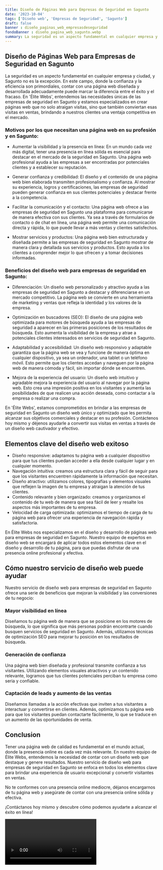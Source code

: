 ```yaml
---
title: Diseño de Páginas Web para Empresas de Seguridad en Sagunto
date: '2023-10-04'
tags: ['Diseño web', 'Empresas de Seguridad', 'Sagunto']
draft: false
banner : diseño_paginas_web_empresasdeseguridad
fondoBanner : diseño_pagina_web_sagunto.webp
summary: La seguridad es un aspecto fundamental en cualquier empresa y ciudad, y Sagunto no es la excepción. En este campo, donde la confianza y la eficiencia son primordiales, contar con una página web diseñada y desarrollada adecuadamente puede marcar la diferencia entre el éxito y el fracaso. En 'Élite Webs', entendemos las necesidades únicas de las empresas de seguridad en Sagunto y estamos especializados en crear páginas web que no solo atraigan visitas, sino que también conviertan esas visitas en ventas, brindando a nuestros clientes una ventaja competitiva en el mercado.
---
```


## Diseño de Páginas Web para Empresas de Seguridad en Sagunto

La seguridad es un aspecto fundamental en cualquier empresa y ciudad, y Sagunto no es la excepción. En este campo, donde la confianza y la eficiencia son primordiales, contar con una página web diseñada y desarrollada adecuadamente puede marcar la diferencia entre el éxito y el fracaso. En 'Élite Webs', entendemos las necesidades únicas de las empresas de seguridad en Sagunto y estamos especializados en crear páginas web que no solo atraigan visitas, sino que también conviertan esas visitas en ventas, brindando a nuestros clientes una ventaja competitiva en el mercado.

### Motivos por los que necesitan una página web en su profesión y en Sagunto:

- Aumentar la visibilidad y la presencia en línea: En un mundo cada vez más digital, tener una presencia en línea sólida es esencial para destacar en el mercado de la seguridad en Sagunto. Una página web profesional ayuda a las empresas a ser encontradas por potenciales clientes y a establecer su reputación.

- Generar confianza y credibilidad: El diseño y el contenido de una página web bien elaborada transmiten profesionalismo y confianza. Al mostrar su experiencia, logros y certificaciones, las empresas de seguridad pueden generar confianza en sus clientes potenciales y destacar frente a la competencia.

- Facilitar la comunicación y el contacto: Una página web ofrece a las empresas de seguridad en Sagunto una plataforma para comunicarse de manera efectiva con sus clientes. Ya sea a través de formularios de contacto o de chat en línea, una página web permite una comunicación directa y rápida, lo que puede llevar a más ventas y clientes satisfechos.

- Mostrar servicios y productos: Una página web bien estructurada y diseñada permite a las empresas de seguridad en Sagunto mostrar de manera clara y detallada sus servicios y productos. Esto ayuda a los clientes a comprender mejor lo que ofrecen y a tomar decisiones informadas.

### Beneficios del diseño web para empresas de seguridad en Sagunto:

- Diferenciación: Un diseño web personalizado y atractivo ayuda a las empresas de seguridad en Sagunto a destacar y diferenciarse en un mercado competitivo. La página web se convierte en una herramienta de marketing y ventas que refleja la identidad y los valores de la empresa.

- Optimización en buscadores (SEO): El diseño de una página web optimizada para motores de búsqueda ayuda a las empresas de seguridad a aparecer en las primeras posiciones de los resultados de búsqueda. Esto aumenta la visibilidad de la empresa y atrae a potenciales clientes interesados en servicios de seguridad en Sagunto.

- Adaptabilidad y accesibilidad: Un diseño web responsivo y adaptable garantiza que la página web se vea y funcione de manera óptima en cualquier dispositivo, ya sea un ordenador, una tablet o un teléfono móvil. Esto permite que los clientes accedan y naveguen por la página web de manera cómoda y fácil, sin importar dónde se encuentren.

- Mejora de la experiencia del usuario: Un diseño web intuitivo y agradable mejora la experiencia del usuario al navegar por la página web. Esto crea una impresión positiva en los visitantes y aumenta las posibilidades de que realicen una acción deseada, como contactar a la empresa o realizar una compra.

En 'Élite Webs', estamos comprometidos en brindar a las empresas de seguridad en Sagunto un diseño web único y optimizado que les permita alcanzar sus objetivos comerciales y destacar en su profesión. Contáctenos hoy mismo y déjenos ayudarle a convertir sus visitas en ventas a través de un diseño web cautivador y efectivo.

<GifSeo />

<Cta />

## Elementos clave del diseño web exitoso

- Diseño responsive: adaptamos tu página web a cualquier dispositivo para que tus clientes puedan acceder a ella desde cualquier lugar y en cualquier momento.
- Navegación intuitiva: creamos una estructura clara y fácil de seguir para que los visitantes encuentren rápidamente la información que necesitan.
- Diseño atractivo: utilizamos colores, tipografías y elementos visuales que reflejen la imagen de tu empresa y atraigan la atención de tus clientes.
- Contenido relevante y bien organizado: creamos y organizamos el contenido de tu web de manera que sea fácil de leer y resalte los aspectos más importantes de tu empresa.
- Velocidad de carga optimizada: optimizamos el tiempo de carga de tu página web para ofrecer una experiencia de navegación rápida y satisfactoria.

En Élite Webs nos especializamos en el diseño y desarrollo de páginas web para empresas de seguridad en Sagunto. Nuestro equipo de expertos en diseño web se encargará de aplicar todos estos elementos clave en el diseño y desarrollo de tu página, para que puedas disfrutar de una presencia online profesional y efectiva.

## Cómo nuestro servicio de diseño web puede ayudar

Nuestro servicio de diseño web para empresas de seguridad en Sagunto ofrece una serie de beneficios que mejoran la visibilidad y las conversiones de tu negocio:

### Mayor visibilidad en línea

Diseñamos tu página web de manera que se posicione en los motores de búsqueda, lo que significa que más personas podrán encontrarte cuando busquen servicios de seguridad en Sagunto. Además, utilizamos técnicas de optimización SEO para mejorar tu posición en los resultados de búsqueda.

### Generación de confianza

Una página web bien diseñada y profesional transmite confianza a tus visitantes. Utilizando elementos visuales atractivos y un contenido relevante, logramos que tus clientes potenciales perciban tu empresa como seria y confiable.

### Captación de leads y aumento de las ventas

Diseñamos llamadas a la acción efectivas que inviten a tus visitantes a interactuar y convertirse en clientes. Además, optimizamos tu página web para que los visitantes puedan contactarte fácilmente, lo que se traduce en un aumento de las oportunidades de venta.

## Conclusion

Tener una página web de calidad es fundamental en el mundo actual, donde la presencia online es cada vez más relevante. En nuestro equipo de Élite Webs, entendemos la necesidad de contar con un diseño web que destaque y genere resultados. Nuestro servicio de diseño web para empresas de seguridad en Sagunto se enfoca en todos los elementos clave para brindar una experiencia de usuario excepcional y convertir visitantes en ventas.

No te conformes con una presencia online mediocre, déjanos encargarnos de tu página web y asegúrate de contar con una presencia online sólida y efectiva.

¡Contáctanos hoy mismo y descubre cómo podemos ayudarte a alcanzar el éxito en línea!

<Video />

<CtaBot job='Empresas de Seguridad' city='Sagunto'/>

<Gmaps query='Sagunto+españa+maps' />